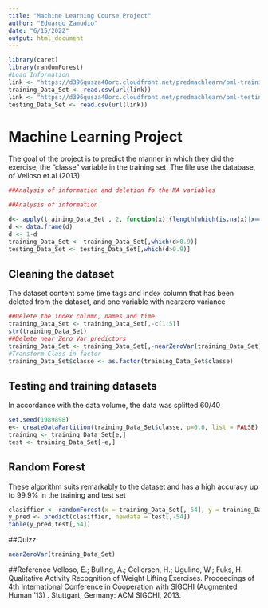 ---
title: "Machine Learning Course Project"
author: "Eduardo Zamudio"
date: "6/15/2022"
output: html_document
---

```{r libraries and data source, include=FALSE,echo=TRUE}
library(caret)
library(randomForest)
#Load Information
link <- "https://d396qusza40orc.cloudfront.net/predmachlearn/pml-training.csv"
training_Data_Set <- read.csv(url(link))
link <- "https://d396qusza40orc.cloudfront.net/predmachlearn/pml-testing.csv"
testing_Data_Set <- read.csv(url(link))
```

# Machine Learning Project

The goal of the project is to predict the manner in which they did the exercise,  the "classe" variable in the training set. The file use the database, of Velloso et.al (2013)

```{r filter information, include=FALSE}

##Analysis of information and deletion fo the NA variables

##Analysis of information

d<- apply(training_Data_Set , 2, function(x) {length(which(is.na(x)|x==""))/nrow(training_Data_Set)})
d <- data.frame(d)
d <- 1-d
training_Data_Set <- training_Data_Set[,which(d>0.9)]
testing_Data_Set <- testing_Data_Set[,which(d>0.9)]

```

## Cleaning the dataset

The dataset content some time tags and index column that has been deleted from the dataset, and one variable with nearzero variance

```{r pressure, include=FALSE}

##Delete the index column, names and time
training_Data_Set <- training_Data_Set[,-c(1:5)]
str(training_Data_Set)
##Delete near Zero Var predictors
training_Data_Set <- training_Data_Set[,-nearZeroVar(training_Data_Set)]
#Transform Class in factor 
training_Data_Set$classe <- as.factor(training_Data_Set$classe)
```


## Testing and training datasets

In accordance with the data volume, the data was splitted 60/40
```{r split, include=FALSE}
set.seed(1989898)
e<- createDataPartition(training_Data_Set$classe, p=0.6, list = FALSE)
training <- training_Data_Set[e,]
test <- training_Data_Set[-e,]
```

## Random Forest 

These algorithm suits remarkably to the dataset and has a high accuracy up to 99.9% in the training and test set

```{r training, cache=TRUE, echo=FALSE}
clasiffier <- randomForest(x = training_Data_Set[,-54], y = training_Data_Set[,ncol(training_Data_Set)],ntree = 500)
y_pred <- predict(clasiffier, newdata = test[,-54])
table(y_pred,test[,54])
```

##Quizz 

```{R Quizz, include = FALSE,}
nearZeroVar(training_Data_Set)
```
##Reference
Velloso, E.; Bulling, A.; Gellersen, H.; Ugulino, W.; Fuks, H. Qualitative Activity Recognition of Weight Lifting Exercises. Proceedings of 4th International Conference in Cooperation with SIGCHI (Augmented Human '13) . Stuttgart, Germany: ACM SIGCHI, 2013.
